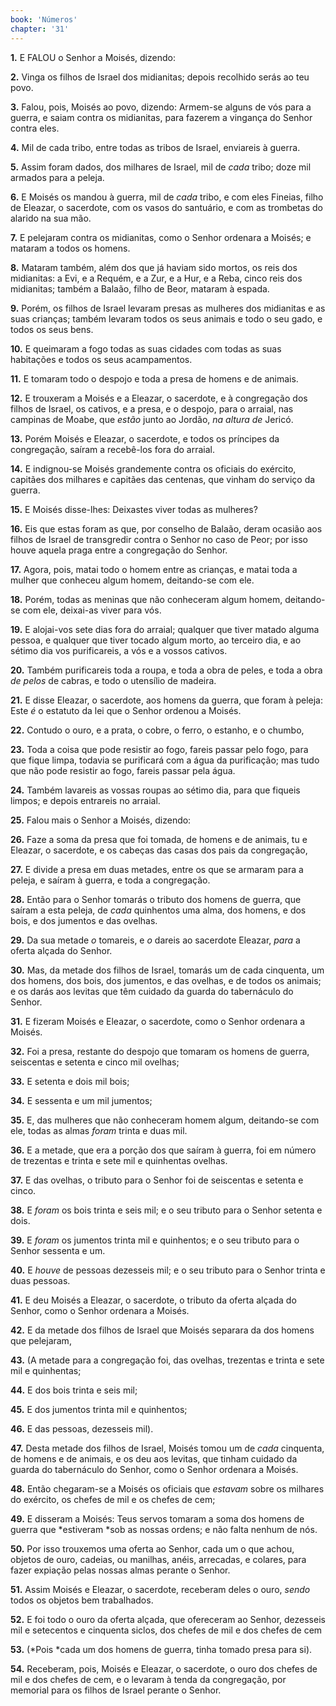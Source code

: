 ```yaml
---
book: 'Números'
chapter: '31'
---
```


**1.** E FALOU o Senhor a Moisés, dizendo:

**2.** Vinga os filhos de Israel dos midianitas; depois recolhido serás ao teu povo.

**3.** Falou, pois, Moisés ao povo, dizendo: Armem-se alguns de vós para a guerra, e saiam contra os midianitas, para fazerem a vingança do Senhor contra eles.

**4.** Mil de cada tribo, entre todas as tribos de Israel, enviareis à guerra.

**5.** Assim foram dados, dos milhares de Israel, mil de *cada* tribo; doze mil armados para a peleja.

**6.** E Moisés os mandou à guerra, mil de *cada* tribo, e com eles Fineias, filho de Eleazar, o sacerdote, com os vasos do santuário, e com as trombetas do alarido na sua mão.

**7.** E pelejaram contra os midianitas, como o Senhor ordenara a Moisés; e mataram a todos os homens.

**8.** Mataram também, além dos que já haviam sido mortos, os reis dos midianitas: a Evi, e a Requém, e a Zur, e a Hur, e a Reba, cinco reis dos midianitas; também a Balaão, filho de Beor, mataram à espada.

**9.** Porém, os filhos de Israel levaram presas as mulheres dos midianitas e as suas crianças; também levaram todos os seus animais e todo o seu gado, e todos os seus bens.

**10.** E queimaram a fogo todas as suas cidades com todas as suas habitações e todos os seus acampamentos.

**11.** E tomaram todo o despojo e toda a presa de homens e de animais.

**12.** E trouxeram a Moisés e a Eleazar, o sacerdote, e à congregação dos filhos de Israel, os cativos, e a presa, e o despojo, para o arraial, nas campinas de Moabe, que *estão* junto ao Jordão, *na altura de* Jericó.

**13.** Porém Moisés e Eleazar, o sacerdote, e todos os príncipes da congregação, saíram a recebê-los fora do arraial.

**14.** E indignou-se Moisés grandemente contra os oficiais do exército, capitães dos milhares e capitães das centenas, que vinham do serviço da guerra.

**15.** E Moisés disse-lhes: Deixastes viver todas as mulheres?

**16.** Eis que estas foram as que, por conselho de Balaão, deram ocasião aos filhos de Israel de transgredir contra o Senhor no caso de Peor; por isso houve aquela praga entre a congregação do Senhor.

**17.** Agora, pois, matai todo o homem entre as crianças, e matai toda a mulher que conheceu algum homem, deitando-se com ele.

**18.** Porém, todas as meninas que não conheceram algum homem, deitando-se com ele, deixai-as viver para vós.

**19.** E alojai-vos sete dias fora do arraial; qualquer que tiver matado alguma pessoa, e qualquer que tiver tocado algum morto, ao terceiro dia, e ao sétimo dia vos purificareis, a vós e a vossos cativos.

**20.** Também purificareis toda a roupa, e toda a obra de peles, e toda a obra *de pelos* de cabras, e todo o utensílio de madeira.

**21.** E disse Eleazar, o sacerdote, aos homens da guerra, que foram à peleja: Este *é* o estatuto da lei que o Senhor ordenou a Moisés.

**22.** Contudo o ouro, e a prata, o cobre, o ferro, o estanho, e o chumbo,

**23.** Toda a coisa que pode resistir ao fogo, fareis passar pelo fogo, para que fique limpa, todavia se purificará com a água da purificação; mas tudo que não pode resistir ao fogo, fareis passar pela água.

**24.** Também lavareis as vossas roupas ao sétimo dia, para que fiqueis limpos; e depois entrareis no arraial.

**25.** Falou mais o Senhor a Moisés, dizendo:

**26.** Faze a soma da presa que foi tomada, de homens e de animais, tu e Eleazar, o sacerdote, e os cabeças das casas dos pais da congregação,

**27.** E divide a presa em duas metades, entre os que se armaram para a peleja, e saíram à guerra, e toda a congregação.

**28.** Então para o Senhor tomarás o tributo dos homens de guerra, que saíram a esta peleja, de *cada* quinhentos uma alma, dos homens, e dos bois, e dos jumentos e das ovelhas.

**29.** Da sua metade *o* tomareis, e *o* dareis ao sacerdote Eleazar, *para* a oferta alçada do Senhor.

**30.** Mas, da metade dos filhos de Israel, tomarás um de cada cinquenta, um dos homens, dos bois, dos jumentos, e das ovelhas, e de todos os animais; e os darás aos levitas que têm cuidado da guarda do tabernáculo do Senhor.

**31.** E fizeram Moisés e Eleazar, o sacerdote, como o Senhor ordenara a Moisés.

**32.** Foi a presa, restante do despojo que tomaram os homens de guerra, seiscentas e setenta e cinco mil ovelhas;

**33.** E setenta e dois mil bois;

**34.** E sessenta e um mil jumentos;

**35.** E, das mulheres que não conheceram homem algum, deitando-se com ele, todas as almas *foram* trinta e duas mil.

**36.** E a metade, que era a porção dos que saíram à guerra, foi em número de trezentas e trinta e sete mil e quinhentas ovelhas.

**37.** E das ovelhas, o tributo para o Senhor foi de seiscentas e setenta e cinco.

**38.** E *foram* os bois trinta e seis mil; e o seu tributo para o Senhor setenta e dois.

**39.** E *foram* os jumentos trinta mil e quinhentos; e o seu tributo para o Senhor sessenta e um.

**40.** E *houve* de pessoas dezesseis mil; e o seu tributo para o Senhor trinta e duas pessoas.

**41.** E deu Moisés a Eleazar, o sacerdote, o tributo da oferta alçada do Senhor, como o Senhor ordenara a Moisés.

**42.** E da metade dos filhos de Israel que Moisés separara da dos homens que pelejaram,

**43.** (A metade para a congregação foi, das ovelhas, trezentas e trinta e sete mil e quinhentas;

**44.** E dos bois trinta e seis mil;

**45.** E dos jumentos trinta mil e quinhentos;

**46.** E das pessoas, dezesseis mil).

**47.** Desta metade dos filhos de Israel, Moisés tomou um de *cada* cinquenta, de homens e de animais, e os deu aos levitas, que tinham cuidado da guarda do tabernáculo do Senhor, como o Senhor ordenara a Moisés.

**48.** Então chegaram-se a Moisés os oficiais que *estavam* sobre os milhares do exército, os chefes de mil e os chefes de cem;

**49.** E disseram a Moisés: Teus servos tomaram a soma dos homens de guerra que *estiveram *sob as nossas ordens; e não falta nenhum de nós.

**50.** Por isso trouxemos uma oferta ao Senhor, cada um o que achou, objetos de ouro, cadeias, ou manilhas, anéis, arrecadas, e colares, para fazer expiação pelas nossas almas perante o Senhor.

**51.** Assim Moisés e Eleazar, o sacerdote, receberam deles o ouro, *sendo* todos os objetos bem trabalhados.

**52.** E foi todo o ouro da oferta alçada, que ofereceram ao Senhor, dezesseis mil e setecentos e cinquenta siclos, dos chefes de mil e dos chefes de cem

**53.** (*Pois *cada um dos homens de guerra, tinha tomado presa para si).

**54.** Receberam, pois, Moisés e Eleazar, o sacerdote, o ouro dos chefes de mil e dos chefes de cem, e o levaram à tenda da congregação, por memorial para os filhos de Israel perante o Senhor.